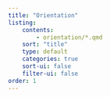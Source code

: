 ```yaml
---
title: "Orientation"
listing:
    contents: 
        - orientation/*.qmd
    sort: "title"
    type: default
    categories: true
    sort-ui: false
    filter-ui: false
order: 1
---
```

